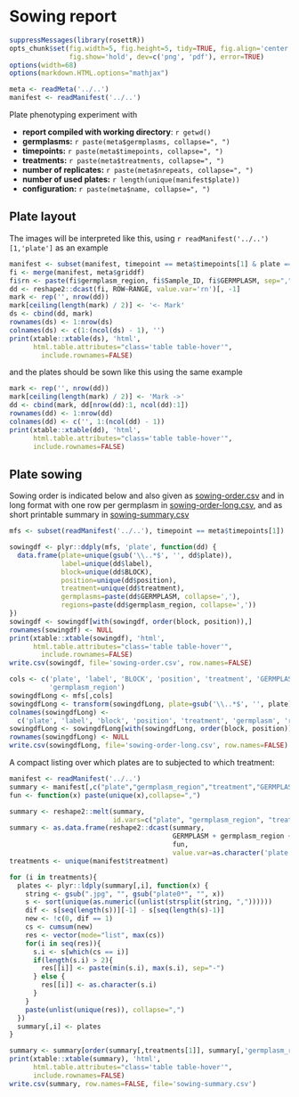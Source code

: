 # Sowing report

```r
suppressMessages(library(rosettR))
opts_chunk$set(fig.width=5, fig.height=5, tidy=TRUE, fig.align='center',
               fig.show='hold', dev=c('png', 'pdf'), error=TRUE)
options(width=68)
options(markdown.HTML.options="mathjax")

meta <- readMeta('../..')
manifest <- readManifest('../..')
```

Plate phenotyping experiment with

- **report compiled with working directory**: `r getwd()`
- **germplasms:** `r paste(meta$germplasms, collapse=", ")`
- **timepoints:** `r paste(meta$timepoints, collapse=", ")`
- **treatments:** `r paste(meta$treatments, collapse=", ")`
- **number of replicates:** `r paste(meta$nrepeats, collapse=", ")`
- **number of used plates:** `r length(unique(manifest$plate))`
- **configuration:** `r paste(meta$name, collapse=", ")`

## Plate layout

The images will be interpreted like this, using `r readManifest('../..')[1,'plate']`
as an example

```r
manifest <- subset(manifest, timepoint == meta$timepoints[1] & plate == manifest[1, 'plate'])
fi <- merge(manifest, meta$griddf)
fi$rn <- paste(fi$germplasm_region, fi$Sample_ID, fi$GERMPLASM, sep=",")
dd <- reshape2::dcast(fi, ROW~RANGE, value.var='rn')[, -1]
mark <- rep('', nrow(dd))
mark[ceiling(length(mark) / 2)] <- '<- Mark'
ds <- cbind(dd, mark)
rownames(ds) <- 1:nrow(ds)
colnames(ds) <- c(1:(ncol(ds) - 1), '')
print(xtable::xtable(ds), 'html',
      html.table.attributes="class='table table-hover'",
        include.rownames=FALSE)
```

and the plates should be sown like this using the same example

```r
mark <- rep('', nrow(dd))
mark[ceiling(length(mark) / 2)] <- 'Mark ->'
dd <- cbind(mark, dd[nrow(dd):1, ncol(dd):1])
rownames(dd) <- 1:nrow(dd)
colnames(dd) <- c('', 1:(ncol(dd) - 1))
print(xtable::xtable(dd), 'html',
      html.table.attributes="class='table table-hover'",
      include.rownames=FALSE)
```

## Plate sowing

Sowing order is indicated below and also given as
[sowing-order.csv](sowing-order.csv) and in long format with one row
per germplasm in [sowing-order-long.csv](sowing-order-long.csv), and
as short printable summary in
[sowing-summary.csv](sowing-summary.csv)

```r
mfs <- subset(readManifest('../..'), timepoint == meta$timepoints[1])

sowingdf <- plyr::ddply(mfs, 'plate', function(dd) {
  data.frame(plate=unique(gsub('\\..*$', '', dd$plate)),
             label=unique(dd$label),
             block=unique(dd$BLOCK),
             position=unique(dd$position),
             treatment=unique(dd$treatment),
             germplasms=paste(dd$GERMPLASM, collapse=','),
             regions=paste(dd$germplasm_region, collapse=','))
})
sowingdf <- sowingdf[with(sowingdf, order(block, position)),]
rownames(sowingdf) <- NULL
print(xtable::xtable(sowingdf), 'html',
      html.table.attributes="class='table table-hover'",
        include.rownames=FALSE)
write.csv(sowingdf, file='sowing-order.csv', row.names=FALSE)

cols <- c('plate', 'label', 'BLOCK', 'position', 'treatment', 'GERMPLASM',
          'germplasm_region')
sowingdfLong <- mfs[,cols]
sowingdfLong <- transform(sowingdfLong, plate=gsub('\\..*$', '', plate))
colnames(sowingdfLong) <-
  c('plate', 'label', 'block', 'position', 'treatment', 'germplasm', 'region')
sowingdfLong <- sowingdfLong[with(sowingdfLong, order(block, position)),]
rownames(sowingdfLong) <- NULL
write.csv(sowingdfLong, file='sowing-order-long.csv', row.names=FALSE)
```

A compact listing over which plates are to subjected to which treatment:

```r
manifest <- readManifest('../..')
summary <- manifest[,c("plate","germplasm_region","treatment","GERMPLASM")]
fun <- function(x) paste(unique(x),collapse=",")

summary <- reshape2::melt(summary,
                          id.vars=c("plate", "germplasm_region", "treatment", "GERMPLASM"))
summary <- as.data.frame(reshape2::dcast(summary,
                                         GERMPLASM + germplasm_region ~ treatment,
                                         fun,
                                         value.var=as.character('plate')))
treatments <- unique(manifest$treatment)

for (i in treatments){
  plates <- plyr::ldply(summary[,i], function(x) {
    string <- gsub(".jpg", "", gsub("plate0*", "", x))
    s <- sort(unique(as.numeric((unlist(strsplit(string, ","))))))
    dif <- s[seq(length(s))][-1] - s[seq(length(s)-1)]
    new <- !c(0, dif == 1)
    cs <- cumsum(new)
    res <- vector(mode="list", max(cs))
    for(i in seq(res)){
      s.i <- s[which(cs == i)]
      if(length(s.i) > 2){
        res[[i]] <- paste(min(s.i), max(s.i), sep="-")
      } else {
        res[[i]] <- as.character(s.i)
      }
    }
    paste(unlist(unique(res)), collapse=",")
  })
  summary[,i] <- plates
}

summary <- summary[order(summary[,treatments[1]], summary[,'germplasm_region']),]
print(xtable::xtable(summary), 'html',
      html.table.attributes="class='table table-hover'",
      include.rownames=FALSE)
write.csv(summary, row.names=FALSE, file='sowing-summary.csv')
```
